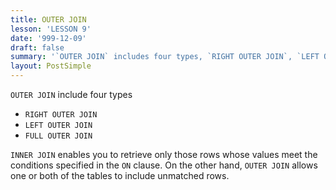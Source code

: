 ```yaml
---
title: OUTER JOIN
lesson: 'LESSON 9'
date: '999-12-09'
draft: false
summary: '`OUTER JOIN` includes four types, `RIGHT OUTER JOIN`, `LEFT OUTER JOIN`, `FULL OUTER JOIN`'
layout: PostSimple
---
```


`OUTER JOIN` include four types

- `RIGHT OUTER JOIN`
- `LEFT OUTER JOIN`
- `FULL OUTER JOIN`

`INNER JOIN` enables you to retrieve only those rows whose values meet the conditions specified in the `ON` clause. On the other hand, `OUTER JOIN` allows one or both of the tables to include unmatched rows.



 


